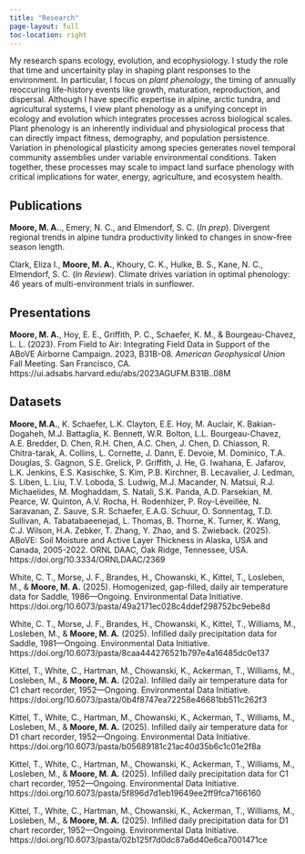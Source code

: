 ```yaml
---
title: "Research"
page-layout: full
toc-location: right
---
```


My research spans ecology, evolution, and ecophysiology. I study the role that time and uncertainity play in shaping plant responses to the environment. In particular, I focus on *plant phenology*, the timing of annually reoccuring life-history events like growth, maturation, reproduction, and dispersal. Although I have specific expertise in alpine, arctic tundra, and agricultural systems, I view plant phenology as a unifying concept in ecology and evolution which integrates processes across biological scales. Plant phenology is an inherently individual and physiological process that can directly impact fitness, demography, and population persistence. Variation in phenological plasticity among species generates novel temporal community assemblies under variable environmental conditions. Taken together, these processes may scale to impact land surface phenology with critical implications for water, energy, agriculture, and ecosystem health.

## Publications  
**Moore, M. A.**., Emery, N. C., and Elmendorf, S. C. (*In prep*). Divergent regional trends in alpine tundra productivity linked to changes in snow-free season length.  

Clark, Eliza I., **Moore, M. A.**, Khoury, C. K., Hulke, B. S., Kane, N. C., Elmendorf, S. C. (*In Review*). Climate drives variation in optimal phenology: 46 years of multi-environment trials in sunflower.  

## Presentations
**Moore, M. A.**, Hoy, E. E., Griffith, P. C., Schaefer, K. M., & Bourgeau-Chavez, L. L. (2023). From Field to Air: Integrating Field Data in Support of the ABoVE Airborne Campaign. 2023, B31B-08. *American Geophysical Union* Fall Meeting. San Francisco, CA. https://ui.adsabs.harvard.edu/abs/2023AGUFM.B31B..08M  

## Datasets  
**Moore, M.A.**, K. Schaefer, L.K. Clayton, E.E. Hoy, M. Auclair, K. Bakian-Dogaheh, M.J. Battaglia, K. Bennett, W.R. Bolton, L.L. Bourgeau-Chavez, A.E. Bredder, D. Chen, R.H. Chen, A.C. Chen, J. Chen, D. Chiasson, R. Chitra-tarak, A. Collins, L. Cornette, J. Dann, E. Devoie, M. Dominico, T.A. Douglas, S. Gagnon, S.E. Grelick, P. Griffith, J. He, G. Iwahana, E. Jafarov, L.K. Jenkins, E.S. Kasischke, S. Kim, P.B. Kirchner, B. Lecavalier, J. Ledman, S. Liben, L. Liu, T.V. Loboda, S. Ludwig, M.J. Macander, N. Matsui, R.J. Michaelides, M. Moghaddam, S. Natali, S.K. Panda, A.D. Parsekian, M. Pearce, W. Quinton, A.V. Rocha, H. Rodenhizer, P. Roy-Léveillée, N. Saravanan, Z. Sauve, S.R. Schaefer, E.A.G. Schuur, O. Sonnentag, T.D. Sullivan, A. Tabatabaeenejad, L. Thomas, B. Thorne, K. Turner, K. Wang, C.J. Wilson, H.A. Zebker, T. Zhang, Y. Zhao, and S. Zwieback. (2025). ABoVE: Soil Moisture and Active Layer Thickness in Alaska, USA and Canada, 2005-2022. ORNL DAAC, Oak Ridge, Tennessee, USA. https://doi.org/10.3334/ORNLDAAC/2369  

White, C. T., Morse, J. F., Brandes, H., Chowanski, K., Kittel, T., Losleben, M., & **Moore, M. A.** (2025). Homogenized, gap-filled, daily air temperature data for Saddle, 1986—Ongoing. Environmental Data Initiative. https://doi.org/10.6073/pasta/49a2171ec028c4ddef298752bc9ebe8d      

White, C. T., Morse, J. F., Brandes, H., Chowanski, K., Kittel, T., Williams, M., Losleben, M., & **Moore, M. A.** (2025). Infilled daily precipitation data for Saddle, 1981—Ongoing. Environmental Data Initiative. https://doi.org/10.6073/pasta/8caa444276521b797e4a16485dc0e137  

Kittel, T., White, C., Hartman, M., Chowanski, K., Ackerman, T., Williams, M., Losleben, M., & **Moore, M. A.** (202a). Infilled daily air temperature data for C1 chart recorder, 1952—Ongoing. Environmental Data Initiative. https://doi.org/10.6073/pasta/0b4f8747ea72258e46681bb511c262f3    

Kittel, T., White, C., Hartman, M., Chowanski, K., Ackerman, T., Williams, M., Losleben, M., & **Moore, M. A.** (2025). Infilled daily air temperature data for D1 chart recorder, 1952—Ongoing. Environmental Data Initiative. https://doi.org/10.6073/pasta/b05689181c21ac40d35b6c1c01e2f8a    

Kittel, T., White, C., Hartman, M., Chowanski, K., Ackerman, T., Williams, M., Losleben, M., & **Moore, M. A.** (2025). Infilled daily precipitation data for C1 chart recorder, 1952—Ongoing. Environmental Data Initiative. https://doi.org/10.6073/pasta/5f896d7d1eb19649ee2ff9fca7166160    

Kittel, T., White, C., Hartman, M., Chowanski, K., Ackerman, T., Williams, M., Losleben, M., & **Moore, M. A.** (2025). Infilled daily precipitation data for D1 chart recorder, 1952—Ongoing. Environmental Data Initiative. https://doi.org/10.6073/pasta/02b125f7d0dc87a6d40e6ca7001471ce  

